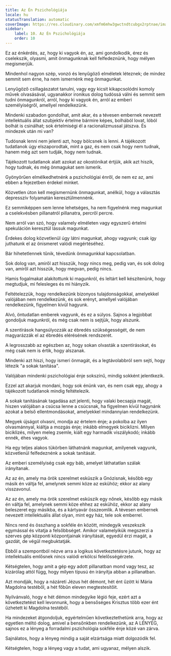 ```yaml
---
title: Az Én Pszichológiája
locale: hu
statusTranslation: automatic
coverImage: https://res.cloudinary.com/xmfm6mhw3gwctndtcubgx2rptnae/image/upload/v1741354419/small_cover_la_gran_rebelion_28716e29d2.webp
sidebar:
    label: 10. Az Én Pszichológiája
    order: 10
---
```

Ez az énkérdés, az, hogy ki vagyok én, az, ami gondolkodik, érez és cselekszik, olyasmi, amit önmagunknak kell felfedeznünk, hogy mélyen megismerjük.

Mindenhol nagyon szép, vonzó és lenyűgöző elméletek léteznek; de mindez semmit sem érne, ha nem ismernénk meg önmagunkat.

Lenyűgöző csillagászatot tanulni, vagy egy kicsit kikapcsolódni komoly művek olvasásával, ugyanakkor ironikus dolog tudóssá válni és semmit sem tudni önmagunkról, arról, hogy ki vagyok én, arról az emberi személyiségről, amellyel rendelkezünk.

Mindenki szabadon gondolhat, amit akar, és a tévesen embernek nevezett intellektuális állat szubjektív értelme bármire képes, bolhából lovat, lóból bolhát is csinálhat; sok értelmiségi él a racionalizmussal játszva. És mindezek után mi van?

Tudósnak lenni nem jelenti azt, hogy bölcsnek is lenni. A tájékozott tudatlanok úgy elszaporodtak, mint a gaz, és nem csak hogy nem tudnak, hanem még azt sem tudják, hogy nem tudnak.

Tájékozott tudatlanok alatt azokat az okostónikat értjük, akik azt hiszik, hogy tudnak, és még önmagukat sem ismerik.

Gyönyörűen elmélkedhetnénk a pszichológiai énről, de nem ez az, ami ebben a fejezetben érdekel minket.

Közvetlen úton kell megismernünk önmagunkat, anélkül, hogy a választás depresszív folyamatán keresztülmennénk.

Ez semmiképpen sem lenne lehetséges, ha nem figyelnénk meg magunkat a cselekvésben pillanatról pillanatra, percről percre.

Nem arról van szó, hogy valamely elméleten vagy egyszerű értelmi spekuláción keresztül lássuk magunkat.

Érdekes dolog közvetlenül úgy látni magunkat, ahogy vagyunk; csak így juthatunk el az önismeret valódi megértéséhez.

Bár hihetetlennek tűnik, tévedünk önmagunkkal kapcsolatban.

Sok dolog van, amiről azt hisszük, hogy nincs meg, pedig van, és sok dolog van, amiről azt hisszük, hogy megvan, pedig nincs.

Hamis fogalmakat alakítottunk ki magunkról, és leltárt kell készítenünk, hogy megtudjuk, mi felesleges és mi hiányzik.

Feltételezzük, hogy rendelkezünk bizonyos tulajdonságokkal, amelyekkel valójában nem rendelkezünk, és sok erényt, amellyel valójában rendelkezünk, figyelmen kívül hagyunk.

Alvó, öntudatlan emberek vagyunk, és ez a súlyos. Sajnos a legjobbat gondoljuk magunkról, és még csak nem is sejtjük, hogy alszunk.

A szentírások hangsúlyozzák az ébredés szükségességét, de nem magyarázzák el az ébredés elérésének rendszerét.

A legrosszabb az egészben az, hogy sokan olvasták a szentírásokat, és még csak nem is értik, hogy alszanak.

Mindenki azt hiszi, hogy ismeri önmagát, és a legtávolabbról sem sejti, hogy létezik "a sokak tanítása".

Valójában mindenki pszichológiai énje sokszínű, mindig sokként jelentkezik.

Ezzel azt akarjuk mondani, hogy sok énünk van, és nem csak egy, ahogy a tájékozott tudatlanok mindig feltételezik.

A sokak tanításának tagadása azt jelenti, hogy valaki becsapja magát, hiszen valójában a csúcsa lenne a csúcsnak, ha figyelmen kívül hagynánk azokat a belső ellentmondásokat, amelyekkel mindannyian rendelkezünk.

Megyek újságot olvasni, mondja az értelem énje; a pokolba az ilyen olvasmánnyal, kiáltja a mozgás énje; inkább elmegyek biciklizni. Milyen biciklizés, milyen meleg zsemle, kiált egy harmadik viszálykodó; inkább ennék, éhes vagyok.

Ha egy teljes alakos tükörben láthatnánk magunkat, amilyenek vagyunk, közvetlenül felfedeznénk a sokak tanítását.

Az emberi személyiség csak egy báb, amelyet láthatatlan szálak irányítanak.

Az az én, amely ma örök szerelmet esküszik a Gnózisnak, később egy másik én váltja fel, amelynek semmi köze az eskühöz; ekkor az alany visszavonul.

Az az én, amely ma örök szerelmet esküszik egy nőnek, később egy másik én váltja fel, amelynek semmi köze ehhez az eskühöz, ekkor az alany beleszeret egy másikba, és a kártyavár összeomlik. A tévesen embernek nevezett intellektuális állat olyan, mint egy ház, tele sok emberrel.

Nincs rend és összhang a sokféle én között, mindegyik veszekszik egymással és vitatja a felsőbbséget. Amikor valamelyikük megszerzi a szerves gép központi központjainak irányítását, egyedül érzi magát, a gazdát, de végül megbuktatják.

Ebből a szempontból nézve arra a logikus következtetésre jutunk, hogy az intellektuális emlősnek nincs valódi erkölcsi felelősségérzete.

Kétségtelen, hogy amit a gép egy adott pillanatban mond vagy tesz, az kizárólag attól függ, hogy milyen típusú én irányítja abban a pillanatban.

Azt mondják, hogy a názáreti Jézus hét démont, hét ént űzött ki Mária Magdolna testéből, a hét főbűn eleven megtestesítőit.

Nyilvánvaló, hogy e hét démon mindegyike légió feje, ezért azt a következtetést kell levonnunk, hogy a bensőséges Krisztus több ezer ént űzhetett ki Magdolna testéből.

Ha mindezeket átgondoljuk, egyértelműen következtethetünk arra, hogy az egyetlen méltó dolog, amivel a bensőnkben rendelkezünk, az A LÉNYEG, sajnos ez a lényeg a forradalmi pszichológia sokféle énje közé van zárva.

Sajnálatos, hogy a lényeg mindig a saját elzártsága miatt dolgozódik fel.

Kétségtelen, hogy a lényeg vagy a tudat, ami ugyanaz, mélyen alszik.

